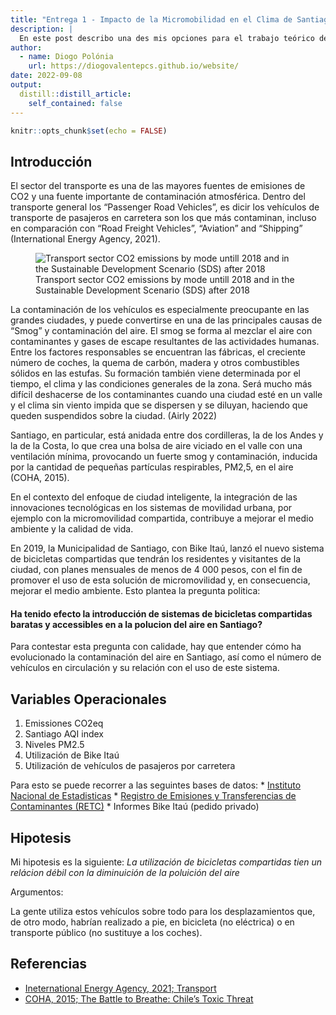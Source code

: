 ```yaml
---
title: "Entrega 1 - Impacto de la Micromobilidad en el Clima de Santiago (Tema 1)"
description: |
  En este post describo una des mis opciones para el trabajo teórico del proyecto de Medícion y Analsisis de Datos Políticos. Esta descripción incluye un análisis del tema de interes y las variables disponibles como base de mi investigación el curso.
author:
  - name: Diogo Polónia
    url: https://diogovalentepcs.github.io/website/
date: 2022-09-08
output:
  distill::distill_article:
    self_contained: false
---
```


```r
knitr::opts_chunk$set(echo = FALSE)
```


## Introducción
El sector del transporte es una de las mayores fuentes de emisiones de CO2 y una fuente importante de contaminación atmosférica. Dentro del transporte general los "Passenger Road Vehicles", es dicir los vehículos de transporte de pasajeros en carretera son los que más contaminan, incluso en comparación con "Road Freight Vehicles", "Aviation" and "Shipping" (International Energy Agency, 2021).

![Transport sector CO2 emissions by mode untill 2018 and in the Sustainable Development Scenario (SDS) after 2018](transport_emissions.png)

La contaminación de los vehículos es especialmente preocupante en las grandes ciudades, y puede convertirse en una de las principales causas de "Smog" y contaminación del aire.
El smog se forma al mezclar el aire con contaminantes y gases de escape resultantes de las actividades humanas. Entre los factores responsables se encuentran las fábricas, el creciente número de coches, la quema de carbón, madera y otros combustibles sólidos en las estufas. Su formación también viene determinada por el tiempo, el clima y las condiciones generales de la zona. Será mucho más difícil deshacerse de los contaminantes cuando una ciudad esté en un valle y el clima sin viento impida que se dispersen y se diluyan, haciendo que queden suspendidos sobre la ciudad. (Airly 2022)

Santiago, en particular, está anidada entre dos cordilleras, la de los Andes y la de la Costa, lo que crea una bolsa de aire viciado en el valle con una ventilación mínima, provocando un fuerte smog y contaminación, inducida por la cantidad de pequeñas partículas respirables, PM2,5, en el aire (COHA, 2015).

En el contexto del enfoque de ciudad inteligente, la integración de las innovaciones tecnológicas en los sistemas de movilidad urbana, por ejemplo con la micromovilidad compartida, contribuye a mejorar el medio ambiente y la calidad de vida.

En 2019, la Municipalidad de Santiago, con Bike Itaú, lanzó el nuevo sistema de bicicletas compartidas que tendrán los residentes y visitantes de la ciudad, con planes mensuales de menos de 4 000 pesos, con el fin de promover el uso de esta solución de micromovilidad y, en consecuencia, mejorar el medio ambiente. Esto plantea la pregunta politica: 

#### Ha tenido efecto la introducción de sistemas de bicicletas compartidas baratas y accessibles en a la polucion del aire en Santiago?

Para contestar esta pregunta con calidade, hay que entender cómo ha evolucionado la contaminación del aire en Santiago, así como el número de vehículos en circulación y su relación con el uso de este sistema.

## Variables Operacionales
1. Emissiones CO2eq
2. Santiago AQI index
3. Niveles PM2.5 
4. Utilización de Bike Itaú
5. Utilización de vehículos de pasajeros por carretera

Para esto se puede recorrer a las seguintes bases de datos:
* [Instituto Nacional de Estadisticas](https://stat.ine.cl/Index.aspx?DataSetCode=E10000001)
* [Registro de Emisiones y Transferencias de Contaminantes (RETC)](https://datosretc.mma.gob.cl/organization/6cfad7e3-235c-47ef-8686-05dbf3ef6a0d?groups=emisiones-al-aire)
* Informes Bike Itaú (pedido privado)


## Hipotesis
Mi hipotesis es la siguiente: *La utilización de bicicletas compartidas tien un relácion débil con la diminuición de la poluición del aire*

Argumentos:

La gente utiliza estos vehículos sobre todo para los desplazamientos que, de otro modo, habrían realizado a pie, en bicicleta (no eléctrica) o en transporte público (no sustituye a los coches).


## Referencias

* [Ineternational Energy Agency, 2021; Transport](https://www.coha.org/the-battle-to-breathe-chiles-toxic-threat/#_edn7)
* [COHA, 2015; The Battle to Breathe: Chile’s Toxic Threat](https://www.iea.org/topics/transport)



